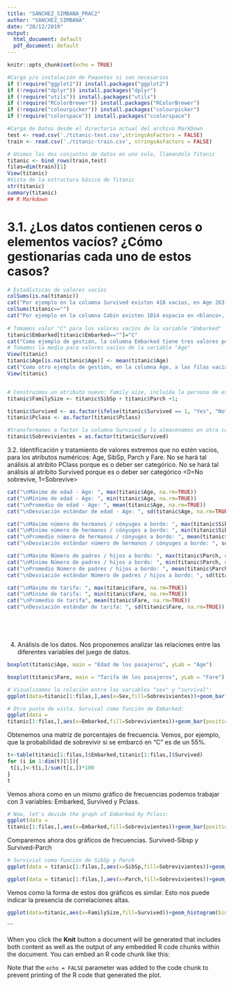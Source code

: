 ---
title: "SANCHEZ_SIMBANA_PRAC2"
author: "SANCHEZ_SIMBANA"
date: "28/12/2019"
output:
  html_document: default
  pdf_document: default
---

```{r setup, include=FALSE}
knitr::opts_chunk$set(echo = TRUE)
```

```{r}
#Carga y/o instalación de Paquetes si son necesarios
if (!require("ggplot2")) install.packages("ggplot2")
if (!require("dplyr")) install.packages("dplyr")
if (!require("utils")) install.packages("utils")
if (!require("RColorBrewer")) install.packages("RColorBrewer")
if (!require("colourpicker")) install.packages("colourpicker")
if (!require("colorspace")) install.packages("ccolorspace")

```


```{r}
#Carga de Datos desde el directorio actual del archivo MarkDown
test <- read.csv('./titanic-test.csv',stringsAsFactors = FALSE)
train <- read.csv('./titanic-train.csv', stringsAsFactors = FALSE)

```

```{r}
# Unimos los dos conjuntos de datos en uno solo, llamandolo Titanic
titanic <- bind_rows(train,test)
filas=dim(train)[1]
View(titanic)
#Vista de la estructura básica de Titanic
str(titanic)
summary(titanic)
## R Markdown
```
# 3.1. ¿Los datos contienen ceros o elementos vacíos? ¿Cómo gestionarías cada uno de estos casos?
```{r}
# Estadísticas de valores vacíos
colSums(is.na(titanic))
cat("Por ejemplo en la columna Survived existen 418 vacios, en Age 263 vacios, en Fare 1 vacio ")
colSums(titanic=="")
cat("Por ejemplo en la columna Cabin existen 1014 espacio en <blanco>, no obstante en Survived y fare, la condición no aplica porque son datos numéricos y no de texto")
    
# Tomamos valor "C" para los valores vacíos de la variable "Embarked"
titanic$Embarked[titanic$Embarked==""]="C" 
cat("Como ejemplo de gestión, la columna Embarked tiene tres valores posibles C = Cherbourg; Q = Queenstown; S = Southampton. La historia del titanic cuenta que el último puerto dónde se embarcaron pasajeros Cherbourg, por tanto hemos asumido que si algún pasajero no tiene registro de puerto de embarque, lo marcaremos o llenaremos como <C>")
# Tomamos la media para valores vacíos de la variable "Age"
View(titanic)
titanic$Age[is.na(titanic$Age)] <- mean(titanic$Age)
cat("Como otro ejemplo de gestión, en la columna Age, a las filas vacías se le asigna el promedio de la edades de los pasajeros registrados en el dataset")
View(titanic)


# Construimos un atributo nuevo: family size, incluida la persona de ese registro.
titanic$FamilySize <- titanic$SibSp + titanic$Parch +1;

titanic$Survived <- as.factor(ifelse(titanic$Survived == 1, "Yes", "No"))
titanic$Pclass <- as.factor(titanic$Pclass)

#transformamos a factor la columna Survived y lo almacenamos en otra columna
titanic$Sobrevivientes = as.factor(titanic$Survived)
```
3.2. Identificación y tratamiento de valores extremos que no estén vacíos, para los atributos numéricos: Age, SibSp, Parch y Fare. No se hará tal análisis al atribito PClass porque es o deber ser categórico. No se hará tal análisis al atribito Survived porque es o deber ser categórico <0=No sobrevive, 1=Sobrevive>

```{r}
cat("\nMáximo de edad - Age: ", max(titanic$Age, na.rm=TRUE))
cat("\nMínimo de edad - Age: ", min(titanic$Age, na.rm=TRUE))
cat("\nPromedio de edad - Age: ", mean(titanic$Age, na.rm=TRUE))
cat("\nDesviación estándar de edad - Age: ", sd(titanic$Age, na.rm=TRUE))

cat("\nMáximo número de hermanos / cónyuges a bordo: ", max(titanic$SibSp, na.rm=TRUE))
cat("\nMínimo número de hermanos / cónyuges a bordo: ", min(titanic$SibSp, na.rm=TRUE))
cat("\nPromedio número de hermanos / cónyuges a bordo: ", mean(titanic$SibSp, na.rm=TRUE))
cat("\nDesviación estándar número de hermanos / cónyuges a bordo: ", sd(titanic$SibSp, na.rm=TRUE))

cat("\nMáximo Número de padres / hijos a bordo: ", max(titanic$Parch, na.rm=TRUE))
cat("\nMínimo Número de padres / hijos a bordo: ", min(titanic$Parch, na.rm=TRUE))
cat("\nPromedio Número de padres / hijos a bordo: ", mean(titanic$Parch, na.rm=TRUE))
cat("\nDesviación estándar Número de padres / hijos a bordo: ", sd(titanic$Parch, na.rm=TRUE))

cat("\nMáximo de tarifa: ", max(titanic$Fare, na.rm=TRUE))
cat("\nMínimo de tarifa: ", min(titanic$Fare, na.rm=TRUE))
cat("\nPromedio de tarifa", mean(titanic$Fare, na.rm=TRUE))
cat("\nDesviación estándar de tarifa: ", sd(titanic$Fare, na.rm=TRUE))






```
4. Análisis de los datos.
Nos proponemos analizar las relaciones entre las diferentes variables del
juego de datos.

```{r}

boxplot(titanic$Age, main = "Edad de los pasajeros", yLab = "Age")
```


```{r}
boxplot(titanic$Fare, main = "Tarifa de los pasajeros", yLab = "Fare")

```

```{r}
# Visualizamos la relación entre las variables "sex" y "survival":
ggplot(data=titanic[1:filas,],aes(x=Sex,fill=Sobrevivientes))+geom_bar()
```
```{r}
# Otro punto de vista. Survival como función de Embarked:
ggplot(data =
titanic[1:filas,],aes(x=Embarked,fill=Sobrevivientes))+geom_bar(position="fill")+ylab("Frecuencia")
```
Obtenemos una matriz de porcentajes de frecuencia.
Vemos, por ejemplo, que la probabilidad de sobrevivir si se embarcó en
“C” es de un 55%.
```{r}
t<-table(titanic[1:filas,]$Embarked,titanic[1:filas,]$Survived)
for (i in 1:dim(t)[1]){
 t[i,]<-t[i,]/sum(t[i,])*100
}
t

```
Vemos ahora como en un mismo gráfico de frecuencias podemos trabajar
con 3 variables: Embarked, Survived y Pclass.
```{r}
# Now, let's devide the graph of Embarked by Pclass:
ggplot(data =
titanic[1:filas,],aes(x=Embarked,fill=Sobrevivientes))+geom_bar(position="fill")+facet_wrap(~Pclass)
```
Comparemos ahora dos gráficos de frecuencias. Survived-Sibsp y
Survived-Parch
```{r}
# Survivial como función de SibSp y Parch
ggplot(data = titanic[1:filas,],aes(x=SibSp,fill=Sobrevivientes))+geom_bar()
```
```{r}
ggplot(data = titanic[1:filas,],aes(x=Parch,fill=Sobrevivientes))+geom_bar()

```

Vemos como la forma de estos dos gráficos es similar. Esto nos puede indicar la
presencia de correlaciones altas.
```{r}


ggplot(data=titanic,aes(x=FamilySize,fill=Survived))+geom_histogram(binwidth=1,position="fill")+ylab("Frecuencia")

```
```

When you click the **Knit** button a document will be generated that includes both content as well as the output of any embedded R code chunks within the document. You can embed an R code chunk like this:

Note that the `echo = FALSE` parameter was added to the code chunk to prevent printing of the R code that generated the plot.
